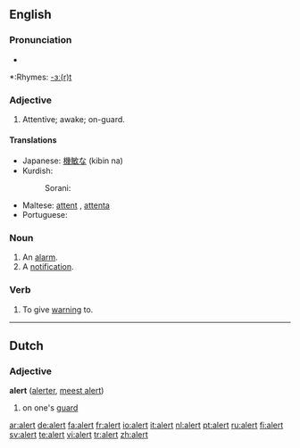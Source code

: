 ==English==

===Pronunciation===
*{{audio|en-us-alert.ogg|Audio (US)}}

*:Rhymes: [[Rhymes:English:-ɜː(r)t|-ɜː(r)t]]

===Adjective===
{{en-adj}}

# Attentive; awake; on-guard.

====Translations====
{{trans-top|attentive}}
* Japanese: [[機敏な]] (kibin na)
* Kurdish: 
*: Sorani: {{t|ku|وریا|tr=wirya|sc=KUchar}}
{{trans-mid}}
* Maltese: [[attent]] {{m}}, [[attenta]] {{f}}
* Portuguese: {{t+|pt|alerta}}
{{trans-bottom}}

===Noun===
{{en-noun}}
# An [[alarm]].
# A [[notification]].

===Verb===
{{en-verb}}
# To give [[warning]] to.

----

==Dutch==
===Adjective===
'''alert''' ([[alerter]], [[meest alert]])

#on one's [[guard]]

[[ar:alert]]
[[de:alert]]
[[fa:alert]]
[[fr:alert]]
[[io:alert]]
[[it:alert]]
[[nl:alert]]
[[pt:alert]]
[[ru:alert]]
[[fi:alert]]
[[sv:alert]]
[[te:alert]]
[[vi:alert]]
[[tr:alert]]
[[zh:alert]]